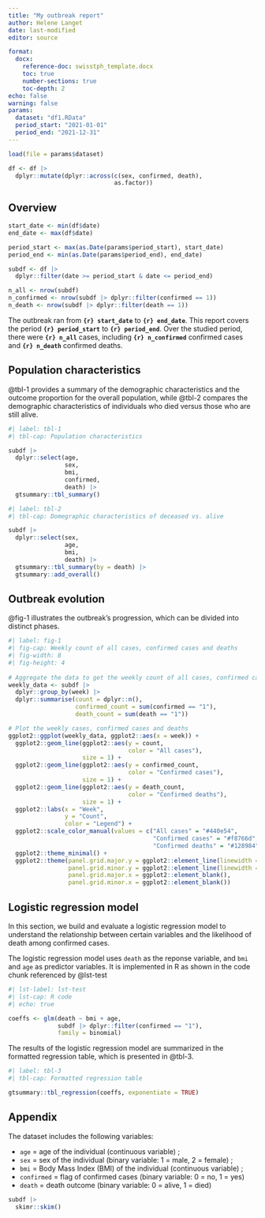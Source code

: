 ```yaml
---
title: "My outbreak report"
author: Helene Langet
date: last-modified
editor: source

format:
  docx:
    reference-doc: swisstph_template.docx
    toc: true
    number-sections: true
    toc-depth: 2
echo: false
warning: false
params:
  dataset: "df1.RData"
  period_start: "2021-01-01"
  period_end: "2021-12-31"
---
```


```r
load(file = params$dataset)
```

```r
df <- df |>
  dplyr::mutate(dplyr::across(c(sex, confirmed, death),
                              as.factor))
```

## Overview

```r
start_date <- min(df$date)
end_date <- max(df$date)
```

```r
period_start <- max(as.Date(params$period_start), start_date)
period_end <- min(as.Date(params$period_end), end_date)
```

```r
subdf <- df |>
  dplyr::filter(date >= period_start & date <= period_end)
```

```r
n_all <- nrow(subdf)
n_confirmed <- nrow(subdf |> dplyr::filter(confirmed == 1))
n_death <- nrow(subdf |> dplyr::filter(death == 1))
```

The outbreak ran from **`{r} start_date`** to **`{r} end_date`**. This report covers the period **`{r} period_start`** to **`{r} period_end`**. Over the studied period, there were **`{r} n_all`** cases, including **`{r} n_confirmed`** confirmed cases and **`{r} n_death`** confirmed deaths.

## Population characteristics

@tbl-1 provides a summary of the demographic characteristics and the outcome proportion for the overall population, while @tbl-2 compares the demographic characteristics of individuals who died versus those who are still alive.

```r
#| label: tbl-1
#| tbl-cap: Population characteristics

subdf |>
  dplyr::select(age,
                sex,
                bmi,
                confirmed,
                death) |>
  gtsummary::tbl_summary()
```

```r
#| label: tbl-2
#| tbl-cap: Domegraphic characteristics of deceased vs. alive

subdf |>
  dplyr::select(sex,
                age,
                bmi,
                death) |>
  gtsummary::tbl_summary(by = death) |>
  gtsummary::add_overall()
```

## Outbreak evolution

@fig-1 illustrates the outbreak's progression, which can be divided into distinct phases.

```r
#| label: fig-1
#| fig-cap: Weekly count of all cases, confirmed cases and deaths
#| fig-width: 8
#| fig-height: 4
                
# Aggregate the data to get the weekly count of all cases, confirmed cases and deaths
weekly_data <- subdf |>
  dplyr::group_by(week) |>
  dplyr::summarise(count = dplyr::n(),
                   confirmed_count = sum(confirmed == "1"),
                   death_count = sum(death == "1"))

# Plot the weekly cases, confirmed cases and deaths
ggplot2::ggplot(weekly_data, ggplot2::aes(x = week)) +
  ggplot2::geom_line(ggplot2::aes(y = count,
                                  color = "All cases"),
                     size = 1) +
  ggplot2::geom_line(ggplot2::aes(y = confirmed_count,
                                  color = "Confirmed cases"),
                     size = 1) +
  ggplot2::geom_line(ggplot2::aes(y = death_count,
                                  color = "Confirmed deaths"),
                     size = 1) +
  ggplot2::labs(x = "Week",
                y = "Count",
                color = "Legend") +
  ggplot2::scale_color_manual(values = c("All cases" = "#440e54",
                                         "Confirmed cases" = "#f8766d",
                                         "Confirmed deaths" = "#128984")) +
  ggplot2::theme_minimal() +
  ggplot2::theme(panel.grid.major.y = ggplot2::element_line(linewidth = 0.5, linetype = "dashed", color = "grey"),
                 panel.grid.minor.y = ggplot2::element_line(linewidth = 0.5, linetype = "dashed", color = "grey"),
                 panel.grid.major.x = ggplot2::element_blank(),
                 panel.grid.minor.x = ggplot2::element_blank())
```

## Logistic regression model

In this section, we build and evaluate a logistic regression model to understand the relationship between certain variables and the likelihood of death among confirmed cases.

The logistic regression model uses `death` as the reponse variable, and `bmi` and `age` as predictor variables. It is implemented in R as shown in the code chunk referenced by @lst-test 

```r
#| lst-label: lst-test
#| lst-cap: R code
#| echo: true

coeffs <- glm(death ~ bmi + age,
              subdf |> dplyr::filter(confirmed == "1"),
              family = binomial)
```

The results of the logistic regression model are summarized in the formatted regression table, which is presented in @tbl-3.

```r
#| label: tbl-3
#| tbl-cap: Formatted regression table

gtsummary::tbl_regression(coeffs, exponentiate = TRUE)
```

## Appendix

The dataset includes the following variables:

* `age` = age of the individual (continuous variable) ;
* `sex` = sex of the individual (binary variable: 1 = male, 2 = female) ;
* `bmi` = Body Mass Index (BMI) of the individual (continuous variable) ;
* `confirmed` = flag of confirmed cases (binary variable: 0 = no, 1 = yes)
* `death` = death outcome (binary variable: 0 = alive, 1 = died)

```r
subdf |>
  skimr::skim()
```